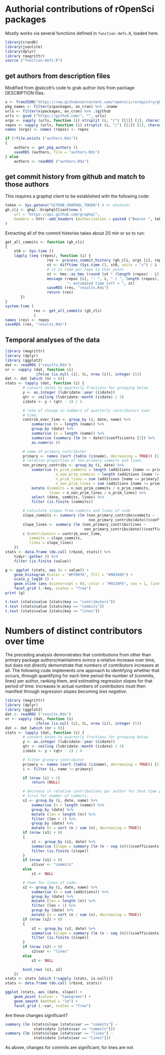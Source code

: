 # Authorial contributions of rOpenSci packages

Mostly works via several functions defined in `function-defs.R`, loaded here.

```r
library(crandb)
library(jsonlite)
library(dplyr)
library (magrittr)
source ("function-defs.R")
```

## get authors from description files

Modified from @skcott's code to grab author lists from package DESCRIPTION files.

```r
x <- fromJSON("https://raw.githubusercontent.com/ropensci/roregistry/gh-pages/registry.json")
pkg_names <- filter(x$packages, on_cran) %>% .$name
urls <- filter(x$packages, on_cran) %>% .$github
urls <- gsub ("https://github.com/", "", urls)
orgs <- vapply (urls, function (i) strsplit (i, "/") [[1]] [1], character (1))
repos <- vapply (urls, function (i) strsplit (i, "/") [[1]] [2], character (1))
names (orgs) <- names (repos) <- repos

if (!file.exists ("authors.Rds"))
{
    authors <- get_pkg_authors ()
    saveRDS (authors, file = "authors.Rds")
} else
    authors <- readRDS ("authors.Rds")
```

## get commit history from github and match to those authors

This requires a graphql client to be established with the following code:
```r
token <- Sys.getenv("GITHUB_GRAPHQL_TOKEN") # or whatever
gh_cli <- ghql::GraphqlClient$new (
    url = "https://api.github.com/graphql",
    headers = httr::add_headers (Authorization = paste0 ("Bearer ", token))
)
```

Extracting all of the commit histories takes about 20 min or so to run:

```r
get_all_commits <- function (gh_cli)
{
    st0 <- Sys.time ()
    lapply (seq (repos), function (i) {
                   res <- process_commit_history (gh_cli, orgs [i], repos [i])
                   st <- difftime (Sys.time (), st0, units = "s") / i
                   # st is time per repo to that point
                   st <- hms::as_hms (round (st * (length (repos) - i)))
                   message (repos [i], ": ", i, " / ", length (repos),
                            "; estimated time left = ", st)
                   saveRDS (res, "results.Rds")
                   return (res)
       })
}
system.time (
             res <- get_all_commits (gh_cli)
             )
names (res) <- repos
saveRDS (res, "results.Rds")
```

## Temporal analyses of the data

```r
library (magrittr)
library (dplyr)
library (ggplot2)
dat <- readRDS ("results.Rds")
nr <- vapply (dat, function (i)
              ifelse (is.null (i), 0L, nrow (i)), integer (1))
dat <- dat [which (nr > 0)]
stats <- lapply (dat, function (i) {
        # convert dates to quarterly fractions for grouping below
        y <- as.integer (lubridate::year (i$date))
        qtr <- ceiling (lubridate::month (i$date) / 3)
        i$date <- y + (qtr - 1) / 4

        # rate of change in numbers of quarterly contributors over
        # time:
        contrib_over_time <- group_by (i, date, name) %>%
            summarise (n = length (name)) %>%
            group_by (date) %>%
            summarise (n = length (name)) %>%
            summarise (summary (lm (n ~ date))$coefficients [2]) %>%
            as.numeric ()

        # name of primary contributor
        primary <- names (sort (table (i$name), decreasing = TRUE)) [1]
        # relative proportion of non-primary commits and lines
        non_primary_contribs <- group_by (i, date) %>%
            summarise (n_prim_commits = length (additions [name == primary]),
                       n_non_prim_commits = length (additions [name != primary]),
                       n_prim_lines = sum (additions [name == primary]),
                       n_non_prim_lines = sum (additions [name != primary])) %>%
            mutate (commits = n_non_prim_commits / n_prim_commits,
                    lines = n_non_prim_lines / n_prim_lines) %>%
            select (date, commits, lines) %>%
            filter (is.finite (commits))

        # calculate slopes from commits and lines of code
        slope_commits <- summary (lm (non_primary_contribs$commits ~
                                      non_primary_contribs$date))$coefficients [2]
        slope_lines <- summary (lm (non_primary_contribs$lines ~
                                    non_primary_contribs$date))$coefficients [2]
        c (contributors = contrib_over_time,
           commits = slope_commits,
           lines = slope_lines)
    })
stats <- data.frame (do.call (rbind, stats)) %>%
    tidyr::gather () %>%
    filter (is.finite (value))

g <- ggplot (stats, aes (x = value)) +
    geom_histogram (color = "#FF0076", fill = "#903495") +
    scale_y_log10 () +
    geom_vline (aes (xintercept = 0), color = "#9239F6", cex = 1, linetype = "dashed") +
    facet_grid (.~key, scales = "free")
print (g)

t.test (stats$value [stats$key == "contributors"])
t.test (stats$value [stats$key == "commits"])
t.test (stats$value [stats$key == "lines"])
```


# Numbers of distinct contributors over time

The preceding analysis demonstrates that contributions from other than primary
package authors/maintainers evince a *relative* increase over time, but does
not directly demonstrate that *numbers* of contributors increases at all. The
following code implements one approach to identifying whether that occurs,
through quantifying for each time period the number of (commits, lines) per
author, ranking them, and estimating regression slopes for that period of time.
Increases in actual numbers of contributors must then manifest through
regression slopes becoming *less negative*.

```r
library (magrittr)
library (dplyr)
library (ggplot2)
dat <- readRDS ("results.Rds")
nr <- vapply (dat, function (i)
              ifelse (is.null (i), 0L, nrow (i)), integer (1))
dat <- dat [which (nr > 0)]
stats <- lapply (dat, function (i) {
        # convert dates to quarterly fractions for grouping below
        y <- as.integer (lubridate::year (i$date))
        qtr <- ceiling (lubridate::month (i$date) / 3)
        i$date <- y + (qtr - 1) / 4

        # filter primary contributor
        primary <- names (sort (table (i$name), decreasing = TRUE)) [1]
        i <- filter (i, name != primary)

        if (nrow (i) < 2)
            return (NULL)

        # decrease in relative contributions per author for that time period
        # first for number of commits:
        s1 <- group_by (i, date, name) %>%
            summarise (n = length (name)) %>%
            group_by (date) %>%
            mutate (len = length (n)) %>%
            filter (len > 1) %>%
            group_by (date) %>%
            mutate (n = sort (n / sum (n), decreasing = TRUE))
        if (nrow (s1) > 0)
        {
            s1 <- group_by (s1, date) %>%
            summarise (slope = summary (lm (n ~ seq (n)))$coefficients [2]) %>%
            filter (is.finite (slope))
        }
        if (nrow (s1) > 0)
            s1$var <- "commits"
        else
            s1 <- NULL

        # then for lines of code:
        s2 <- group_by (i, date, name) %>%
            summarise (n = sum (additions)) %>%
            group_by (date) %>%
            mutate (len = length (n)) %>%
            filter (len > 1) %>%
            group_by (date) %>%
            mutate (n = sort (n / sum (n), decreasing = TRUE))
        if (nrow (s2) > 0)
        {
            s2 <- group_by (s2, date) %>%
            summarise (slope = summary (lm (n ~ seq (n)))$coefficients [2]) %>%
            filter (is.finite (slope))
        }
        if (nrow (s2) > 0)
            s2$var <- "lines"
        else
            s2 <- NULL

        bind_rows (s1, s2)
    })
stats <- stats [which (!sapply (stats, is.null))]
stats <- data.frame (do.call (rbind, stats))

ggplot (stats, aes (date, slope)) +
    geom_point (colour = "lawngreen") +
    geom_smooth (method = "lm") +
    facet_grid (.~var, scales = "free")
```

Are these changes significant?

```r
summary (lm (stats$slope [stats$var == "commits"] ~
             stats$date [stats$var == "commits"]))
summary (lm (stats$slope [stats$var == "lines"] ~
             stats$date [stats$var == "lines"]))
```

As above, changes for commits are significant; for lines are not


